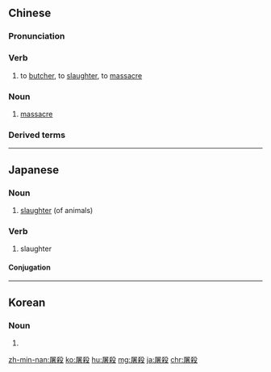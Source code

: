 {{also|屠杀}}
==Chinese==
{{zh-forms|s=屠杀}}
{{wikipedia|lang=zh|屠殺}}

===Pronunciation===
{{zh-pron
|m=túshā
|c=tou4 saat3
|mn=qz,twv:tó͘-sat/tw,xm,zz:tô͘-sat
|cat=v,n
}}

===Verb===
{{zh-verb}}

# to [[butcher]], to [[slaughter]], to [[massacre]]

===Noun===
{{zh-noun}}

# [[massacre]]

===Derived terms===
{{zh-der|屠殺場|大屠殺}}

----

==Japanese==
{{ja-kanjitab|と|さつ|yomi=o}}

===Noun===
{{ja-noun|とさつ}}

# [[slaughter]] (of animals)

===Verb===
{{ja-verb-suru|とさつ}}

# slaughter

====Conjugation====
{{ja-suru|とさつ}}

----

==Korean==
{{ko-hanjatab}}

===Noun===
{{ko-noun|hj|hangeul=도살}}

# {{hanja form of|도살|slaughter}}

[[zh-min-nan:屠殺]]
[[ko:屠殺]]
[[hu:屠殺]]
[[mg:屠殺]]
[[ja:屠殺]]
[[chr:屠殺]]